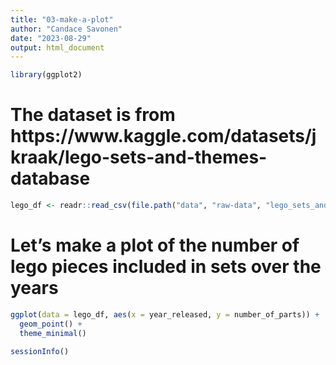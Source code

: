 ```yaml
---
title: "03-make-a-plot"
author: "Candace Savonen"
date: "2023-08-29"
output: html_document
---
```


```r
library(ggplot2)
```

# The dataset is from https://www.kaggle.com/datasets/jkraak/lego-sets-and-themes-database

```r
lego_df <- readr::read_csv(file.path("data", "raw-data", "lego_sets_and_themes.csv"))
```

# Let's make a plot of the number of lego pieces included in sets over the years

```r
ggplot(data = lego_df, aes(x = year_released, y = number_of_parts)) +
  geom_point() +
  theme_minimal()
```

```r
sessionInfo()
```
